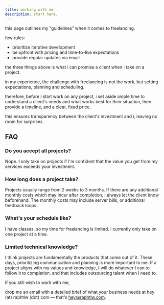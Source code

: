 ```yaml
---
title: working with me
description: start here.
---
```


this page outlines my "guidelines" when it comes to freelancing.

few rules:
- prioritize iterative development
- be upfront with pricing and time-to-live expectations
- provide regular updates via email

the three things above is what i can promise a client when i take on a project.

in my experience, the challenge with freelancing is not the work, but setting expectations, planning and scheduling.

therefore, before i start work on any project, i set aside ample time to understand a client's needs and what works best for their situation, then provide a timeline, and a clear, fixed price.

this ensures transparency between the client's investment and i, leaving no room for surprises.

## FAQ

### Do you accept all projects?

Nope. I only take on projects if I'm confident that the value you get from my services exceeds your investment.

### How long does a project take?

Projects usually range from 2 weeks to 3 months. If there are any additional monthly costs which may incur after completion, I always let the client know beforehand. The monthly costs may include server bills, or additional feedback loops.

### What's your schedule like?

I have classes, so my time for freelancing is limited. I currently only take on one project at a time.

### Limited technical knowledge?

I think projects are fundamentally the products that come out of it. These days, prioritizing communication and planning is more important to me. If a project aligns with my values and knowledge, I will do whatever I can to follow it to completion, and that includes outsourcing talent when I need to.



if you still wish to work with me,

drop me an email with a detailed brief of what your business needs at hey (at) raphtlw (dot) com — that's [hey@raphtlw.com](mailto:hey@raphtlw.com).